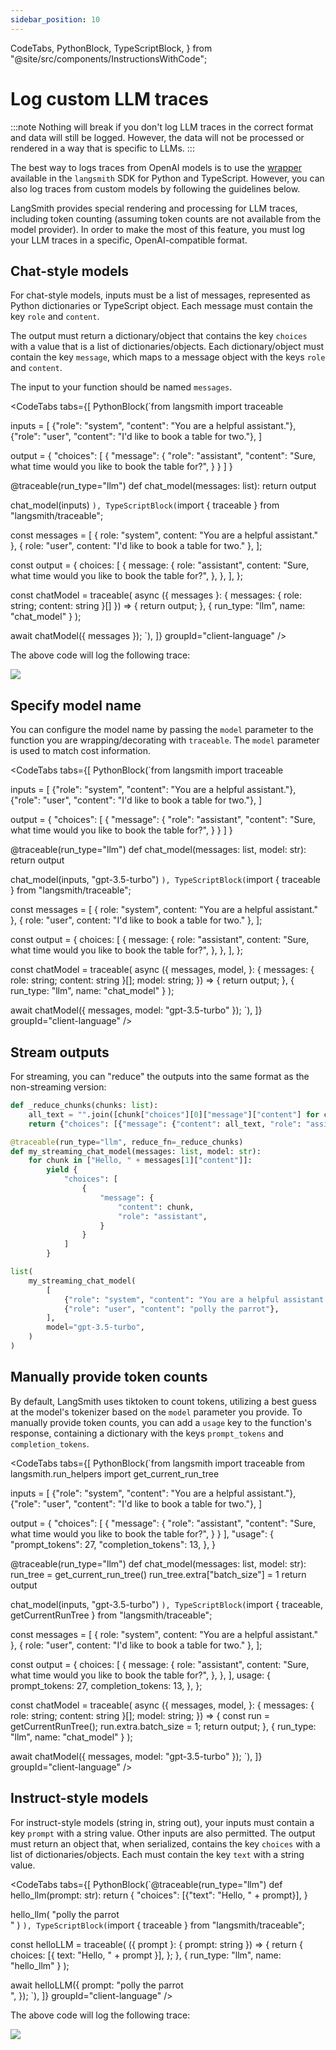 ```yaml
---
sidebar_position: 10
---
```


  CodeTabs,
  PythonBlock,
  TypeScriptBlock,
} from "@site/src/components/InstructionsWithCode";

# Log custom LLM traces

:::note
Nothing will break if you don't log LLM traces in the correct format and data will still be logged. However, the data will not be processed or rendered in a way that is specific to LLMs.
:::

The best way to logs traces from OpenAI models is to use the [wrapper](./annotate_code#wrap-the-openai-client) available in the `langsmith` SDK for Python and TypeScript. However, you can also log traces from custom models by following the guidelines below.

LangSmith provides special rendering and processing for LLM traces, including token counting (assuming token counts are not available from the model provider).
In order to make the most of this feature, you must log your LLM traces in a specific, OpenAI-compatible format.

## Chat-style models

For chat-style models, inputs must be a list of messages, represented as Python dictionaries or TypeScript object. Each message must contain the key `role` and `content`.

The output must return a dictionary/object that contains the key `choices` with a value that is a list of dictionaries/objects. Each dictionary/object must contain the key `message`, which maps to a message object with the keys `role` and `content`.

The input to your function should be named `messages`.

<CodeTabs
  tabs={[
    PythonBlock(`from langsmith import traceable

inputs = [
    {"role": "system", "content": "You are a helpful assistant."},
    {"role": "user", "content": "I'd like to book a table for two."},
]

output = {
    "choices": [
        {
            "message": {
                "role": "assistant",
                "content": "Sure, what time would you like to book the table for?",
            }
        }
    ]
}


@traceable(run_type="llm")
def chat_model(messages: list):
    return output


chat_model(inputs)
`),
    TypeScriptBlock(`import { traceable } from "langsmith/traceable";

const messages = [
  { role: "system", content: "You are a helpful assistant." },
  { role: "user", content: "I'd like to book a table for two." },
];

const output = {
  choices: [
    {
      message: {
        role: "assistant",
        content: "Sure, what time would you like to book the table for?",
      },
    },
  ],
};

const chatModel = traceable(
  async ({ messages }: { messages: { role: string; content: string }[] }) => {
    return output;
  },
  { run_type: "llm", name: "chat_model" }
);

await chatModel({ messages });
`),
]}
groupId="client-language"
/>

The above code will log the following trace:

![](../static/chat_model.png)

## Specify model name

You can configure the model name by passing the `model` parameter to the function you are wrapping/decorating with `traceable`. The `model` parameter is used to match cost information.

<CodeTabs
  tabs={[
    PythonBlock(`from langsmith import traceable

inputs = [
    {"role": "system", "content": "You are a helpful assistant."},
    {"role": "user", "content": "I'd like to book a table for two."},
]

output = {
    "choices": [
        {
            "message": {
                "role": "assistant",
                "content": "Sure, what time would you like to book the table for?",
            }
        }
    ]
}


@traceable(run_type="llm")
def chat_model(messages: list, model: str):
    return output


chat_model(inputs, "gpt-3.5-turbo")
`),
    TypeScriptBlock(`import { traceable } from "langsmith/traceable";

const messages = [
  { role: "system", content: "You are a helpful assistant." },
  { role: "user", content: "I'd like to book a table for two." },
];

const output = {
  choices: [
    {
      message: {
        role: "assistant",
        content: "Sure, what time would you like to book the table for?",
      },
    },
  ],
};

const chatModel = traceable(
  async ({
    messages,
    model,
  }: {
    messages: { role: string; content: string }[];
    model: string;
  }) => {
    return output;
  },
  { run_type: "llm", name: "chat_model" }
);

await chatModel({ messages, model: "gpt-3.5-turbo" });
`),
]}
groupId="client-language"
/>

## Stream outputs

For streaming, you can "reduce" the outputs into the same format as the non-streaming version:

```python
def _reduce_chunks(chunks: list):
    all_text = "".join([chunk["choices"][0]["message"]["content"] for chunk in chunks])
    return {"choices": [{"message": {"content": all_text, "role": "assistant"}}]}

@traceable(run_type="llm", reduce_fn=_reduce_chunks)
def my_streaming_chat_model(messages: list, model: str):
    for chunk in ["Hello, " + messages[1]["content"]]:
        yield {
            "choices": [
                {
                    "message": {
                        "content": chunk,
                        "role": "assistant",
                    }
                }
            ]
        }

list(
    my_streaming_chat_model(
        [
            {"role": "system", "content": "You are a helpful assistant. Please greet the user."},
            {"role": "user", "content": "polly the parrot"},
        ],
        model="gpt-3.5-turbo",
    )
)
```

## Manually provide token counts

By default, LangSmith uses tiktoken to count tokens, utilizing a best guess at the model's tokenizer based on the `model` parameter you provide. To manually provide token counts, you can add a `usage` key to the function's response, containing a dictionary with the keys `prompt_tokens` and `completion_tokens`.

<CodeTabs
  tabs={[
    PythonBlock(`from langsmith import traceable
from langsmith.run_helpers import get_current_run_tree

inputs = [
    {"role": "system", "content": "You are a helpful assistant."},
    {"role": "user", "content": "I'd like to book a table for two."},
]

output = {
    "choices": [
        {
            "message": {
                "role": "assistant",
                "content": "Sure, what time would you like to book the table for?",
            }
        }
    ],
    "usage": {
        "prompt_tokens": 27,
        "completion_tokens": 13,
    },
}


@traceable(run_type="llm")
def chat_model(messages: list, model: str):
    run_tree = get_current_run_tree()
    run_tree.extra["batch_size"] = 1
    return output


chat_model(inputs, "gpt-3.5-turbo")
`),
    TypeScriptBlock(`import { traceable, getCurrentRunTree } from "langsmith/traceable";

const messages = [
  { role: "system", content: "You are a helpful assistant." },
  { role: "user", content: "I'd like to book a table for two." },
];

const output = {
  choices: [
    {
      message: {
        role: "assistant",
        content: "Sure, what time would you like to book the table for?",
      },
    },
  ],
  usage: {
    prompt_tokens: 27,
    completion_tokens: 13,
  },
};

const chatModel = traceable(
  async ({
    messages,
    model,
  }: {
    messages: { role: string; content: string }[];
    model: string;
  }) => {
    const run = getCurrentRunTree();
    run.extra.batch_size = 1;
    return output;
  },
  { run_type: "llm", name: "chat_model" }
);

await chatModel({ messages, model: "gpt-3.5-turbo" });
`),
]}
groupId="client-language"
/>

## Instruct-style models

For instruct-style models (string in, string out), your inputs must contain a key `prompt` with a string value. Other inputs are also permitted. The output must return an object that, when serialized, contains the key `choices` with a list of dictionaries/objects. Each must contain the key `text` with a string value.

<CodeTabs
  tabs={[
    PythonBlock(`@traceable(run_type="llm")
def hello_llm(prompt: str):
    return {
        "choices": [{"text": "Hello, " + prompt}],
    }


hello_llm(
    "polly the parrot\
"
)
`),
    TypeScriptBlock(`import { traceable } from "langsmith/traceable";

const helloLLM = traceable(
  ({ prompt }: { prompt: string }) => {
    return {
      choices: [{ text: "Hello, " + prompt }],
    };
  },
  { run_type: "llm", name: "hello_llm" }
);

await helloLLM({
  prompt:
    "polly the parrot\
",
});
`),
]}
groupId="client-language"
/>

The above code will log the following trace:

![](../static/hello_llm.png)
